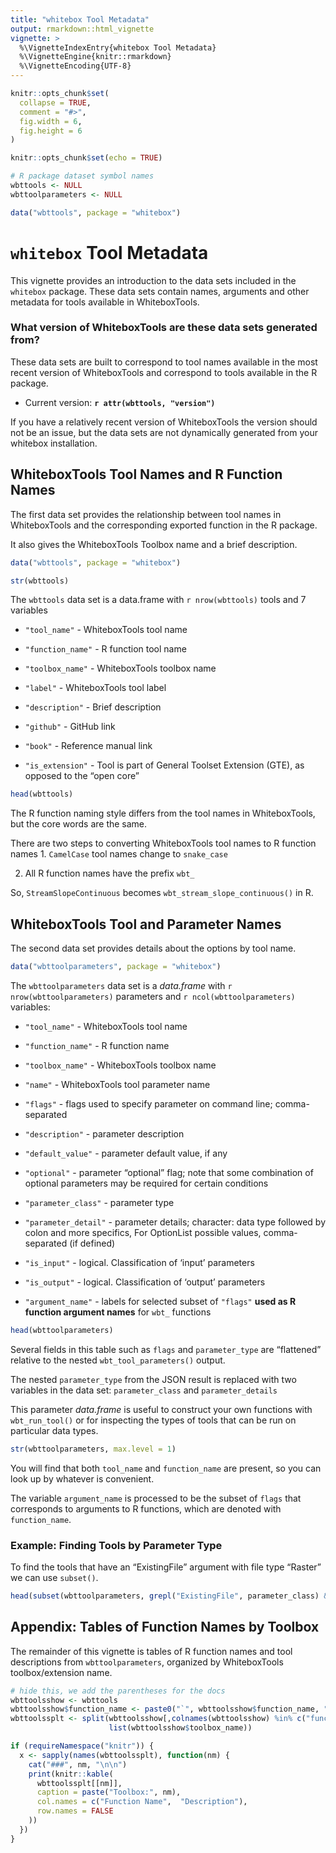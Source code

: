 ```yaml
---
title: "whitebox Tool Metadata"
output: rmarkdown::html_vignette
vignette: >
  %\VignetteIndexEntry{whitebox Tool Metadata}
  %\VignetteEngine{knitr::rmarkdown}
  %\VignetteEncoding{UTF-8}
---
```


```r
knitr::opts_chunk$set(
  collapse = TRUE,
  comment = "#>",
  fig.width = 6,
  fig.height = 6 
)
```

```r
knitr::opts_chunk$set(echo = TRUE)

# R package dataset symbol names
wbttools <- NULL
wbttoolparameters <- NULL

data("wbttools", package = "whitebox")
```

# `whitebox` Tool Metadata

This vignette provides an introduction to the data sets included in the `whitebox` package. These data sets contain names, arguments and other metadata for tools available in WhiteboxTools.

### What version of WhiteboxTools are these data sets generated from?

These data sets are built to correspond to tool names available in the most recent version of WhiteboxTools and correspond to tools available in the R package.

 - Current version: **`r attr(wbttools, "version")`**

If you have a relatively recent version of WhiteboxTools the version should not be an issue, but the data sets are not dynamically generated from your whitebox installation.

## WhiteboxTools Tool Names and R Function Names

The first data set provides the relationship between tool names in WhiteboxTools and the corresponding exported function in the R package.

It also gives the WhiteboxTools Toolbox name and a brief description.

```r
data("wbttools", package = "whitebox")

str(wbttools)
```

The `wbttools` data set is a data.frame with `r nrow(wbttools)` tools and 7 variables

 - `"tool_name"` - WhiteboxTools tool name
 
 - `"function_name"` - R function tool name

 - `"toolbox_name"` - WhiteboxTools toolbox name

 - `"label"` - WhiteboxTools tool label

 - `"description"` - Brief description

 - `"github"` - GitHub link
 
 - `"book"` - Reference manual link
 
 - `"is_extension"` - Tool is part of General Toolset Extension (GTE), as opposed to the "open core"

```r
head(wbttools)
```

The R function naming style differs from the tool names in WhiteboxTools, but the core words are the same.

There are two steps to converting WhiteboxTools tool names to R  function names
 1. `CamelCase` tool names change to `snake_case`
 
 2. All R function names have the prefix `wbt_`
 
So, `StreamSlopeContinuous` becomes `wbt_stream_slope_continuous()` in R.
 
## WhiteboxTools Tool and Parameter Names

The second data set provides details about the options by tool name. 

```r
data("wbttoolparameters", package = "whitebox")
```

The `wbttoolparameters` data set is a _data.frame_ with `r nrow(wbttoolparameters)` parameters and `r ncol(wbttoolparameters)` variables:

 - `"tool_name"` - WhiteboxTools tool name
 
 - `"function_name"` - R function name
 
 - `"toolbox_name"` - WhiteboxTools toolbox name
 
 - `"name"` - WhiteboxTools tool parameter name
 
 - `"flags"` - flags used to specify parameter on command line; comma-separated
 
 - `"description"` - parameter description
 
 - `"default_value"` - parameter default value, if any
 
 - `"optional"` - parameter "optional" flag; note that some combination of optional parameters may be required for certain conditions
 
 - `"parameter_class"` - parameter type
 
 - `"parameter_detail"` - parameter details; character: data type followed by colon and more specifics, For OptionList possible values, comma-separated (if defined)

 - `"is_input"` - logical. Classification of 'input' parameters
 
 - `"is_output"` - logical. Classification of 'output' parameters
 
 - `"argument_name"` - labels for selected subset of `"flags"` **used as R function argument names** for `wbt_` functions

```r
head(wbttoolparameters)
```

Several fields in this table such as `flags` and `parameter_type` are "flattened" relative to the nested `wbt_tool_parameters()` output.

The nested `parameter_type` from the JSON result is replaced with two variables in the data set: `parameter_class` and `parameter_details`

This parameter _data.frame_ is useful to construct your own functions with `wbt_run_tool()` or for inspecting the types of tools that can be run on particular data types.

```r
str(wbttoolparameters, max.level = 1)
```

You will find that both `tool_name` and `function_name` are present, so you can look up by whatever is convenient. 

The variable `argument_name` is processed to be the subset of `flags` that corresponds to arguments to R functions, which are denoted with `function_name`.

### Example: Finding Tools by Parameter Type

To find the tools that have an "ExistingFile" argument with file type "Raster" we can use `subset()`.

```r
head(subset(wbttoolparameters, grepl("ExistingFile", parameter_class) & grepl("Raster", parameter_detail)))
```

## Appendix: Tables of Function Names by Toolbox

The remainder of this vignette is tables of R function names and tool descriptions from `wbttoolparameters`, organized by WhiteboxTools toolbox/extension name.

```r
# hide this, we add the parentheses for the docs
wbttoolsshow <- wbttools
wbttoolsshow$function_name <- paste0("`", wbttoolsshow$function_name, "()`")
wbttoolssplt <- split(wbttoolsshow[,colnames(wbttoolsshow) %in% c("function_name", "description")],
                      list(wbttoolsshow$toolbox_name))

if (requireNamespace("knitr")) {
  x <- sapply(names(wbttoolssplt), function(nm) {
    cat("###", nm, "\n\n")
    print(knitr::kable(
      wbttoolssplt[[nm]],
      caption = paste("Toolbox:", nm),
      col.names = c("Function Name",  "Description"),
      row.names = FALSE
    ))
  })
}
```
